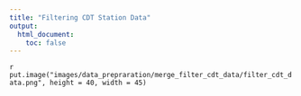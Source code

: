 ```yaml
---
title: "Filtering CDT Station Data"
output:
  html_document:
    toc: false
---
```


<!--
image dir /images/data_prepraration/merge_filter_cdt_data
-->


`r put.image("images/data_prepraration/merge_filter_cdt_data/filter_cdt_data.png", height = 40, width = 45)`

